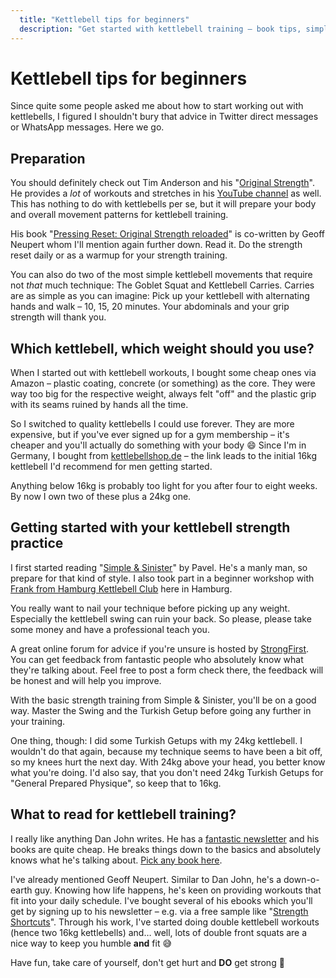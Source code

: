 ```yaml
---
  title: "Kettlebell tips for beginners"
  description: "Get started with kettlebell training – book tips, simple workouts & weight recommendations."
---
```


# Kettlebell tips for beginners

Since quite some people asked me about how to start working out with kettlebells, I figured I shouldn't bury that advice in Twitter direct messages or WhatsApp messages. Here we go.

## Preparation

You should definitely check out Tim Anderson and his "[Original Strength](https://originalstrength.net)". He provides a _lot_ of workouts and stretches in his [YouTube channel](https://www.youtube.com/user/OriginalStrengthSys) as well. This has nothing to do with kettlebells per se, but it will prepare your body and overall movement patterns for kettlebell training.

His book "[Pressing Reset: Original Strength reloaded](https://lesen.amazon.de/kp/embed?asin=B07BH358BG&preview=newtab&linkCode=kpe&ref_=cm_sw_r_kb_dp_HYWFZC0F75VTQXPB2E5S&tag=amazon0815hb-21)" is co-written by Geoff Neupert whom I'll mention again further down. Read it. Do the strength reset daily or as a warmup for your strength training.

You can also do two of the most simple kettlebell movements that require not _that_ much technique: The Goblet Squat and Kettlebell Carries. Carries are as simple as you can imagine: Pick up your kettlebell with alternating hands and walk – 10, 15, 20 minutes. Your abdominals and your grip strength will thank you.

## Which kettlebell, which weight should you use?

When I started out with kettlebell workouts, I bought some cheap ones via Amazon – plastic coating, concrete (or something) as the core. They were way too big for the respective weight, always felt "off" and the plastic grip with its seams ruined by hands all the time.

So I switched to quality kettlebells I could use forever. They are more expensive, but if you've ever signed up for a gym membership – it's cheaper and you'll actually do something with your body 😄 Since I'm in Germany, I bought from [kettlebellshop.de](http://kettlebellshop.de/16kg-dragon-door-military-grade-rkc-kettlebell-38mm-standard) – the link leads to the initial 16kg kettlebell I'd recommend for men getting started.

Anything below 16kg is probably too light for you after four to eight weeks. By now I own two of these plus a 24kg one.

## Getting started with your kettlebell strength practice

I first started reading "[Simple & Sinister](https://lesen.amazon.de/kp/embed?asin=B07ZQKWMKR&preview=newtab&linkCode=kpe&ref_=cm_sw_r_kb_dp_PKEFRWFQP0FQK5RY2BWE&tag=amazon0815hb-21)" by Pavel. He's a manly man, so prepare for that kind of style. I also took part in a beginner workshop with [Frank from Hamburg Kettlebell Club](https://hamburg-kettlebell-club.de) here in Hamburg.

You really want to nail your technique before picking up any weight. Especially the kettlebell swing can ruin your back. So please, please take some money and have a professional teach you.

A great online forum for advice if you're unsure is hosted by [StrongFirst](https://strongfirst.com/community/forums/kettlebell/). You can get feedback from fantastic people who absolutely know what they're talking about. Feel free to post a form check there, the feedback will be honest and will help you improve.

With the basic strength training from Simple & Sinister, you'll be on a good way. Master the Swing and the Turkish Getup before going any further in your training.

One thing, though: I did some Turkish Getups with my 24kg kettlebell. I wouldn't do that again, because my technique seems to have been a bit off, so my knees hurt the next day. With 24kg above your head, you better know what you're doing. I'd also say, that you don't need 24kg Turkish Getups for "General Prepared Physique", so keep that to 16kg.

## What to read for kettlebell training?

I really like anything Dan John writes. He has a [fantastic newsletter](http://danjohn.net/wandering-weights/) and his books are quite cheap. He breaks things down to the basics and absolutely knows what he's talking about. [Pick any book here](https://amazon.de/-/en/Dan-John/e/B0026DJ2AI?ref=sr_ntt_srch_lnk_1&qid=1604173541&sr=8-1).

I've already mentioned Geoff Neupert. Similar to Dan John, he's a down-o-earth guy. Knowing how life happens, he's keen on providing workouts that fit into your daily schedule. I've bought several of his ebooks which you'll get by signing up to his newsletter – e.g. via a free sample like "[Strength Shortcuts](https://salutis.kartra.com/page/TIV21)". Through his work, I've started doing double kettlebell workouts (hence two 16kg kettlebells) and… well, lots of double front squats are a nice way to keep you humble **and** fit 😅

Have fun, take care of yourself, don't get hurt and **DO** get strong 💪
